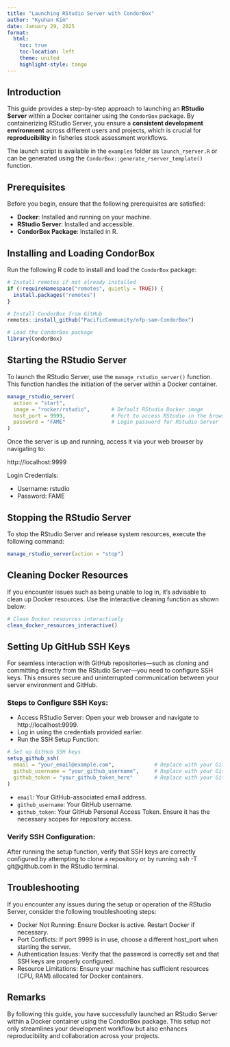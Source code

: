 ```yaml
---
title: "Launching RStudio Server with CondorBox"
author: "Kyuhan Kim"
date: January 29, 2025
format:
  html:
    toc: true
    toc-location: left
    theme: united
    highlight-style: tango
---
```


## Introduction

This guide provides a step-by-step approach to launching an **RStudio Server** within a Docker container using the `CondorBox` package. By containerizing RStudio Server, you ensure a **consistent development environment** across different users and projects, which is crucial for **reproducibility** in fisheries stock assessment workflows.

The launch script is available in the `examples` folder as `launch_rserver.R` or can be generated using the `CondorBox::generate_rserver_template()` function.

## Prerequisites

Before you begin, ensure that the following prerequisites are satisfied:

- **Docker**: Installed and running on your machine.
- **RStudio Server**: Installed and accessible.
- **CondorBox Package**: Installed in R.

## Installing and Loading CondorBox

Run the following R code to install and load the `CondorBox` package:

```r
# Install remotes if not already installed
if (!requireNamespace("remotes", quietly = TRUE)) {
  install.packages("remotes")
}

# Install CondorBox from GitHub
remotes::install_github("PacificCommunity/ofp-sam-CondorBox")

# Load the CondorBox package
library(CondorBox)
```

## Starting the RStudio Server

To launch the RStudio Server, use the `manage_rstudio_server()` function. This function handles the initiation of the server within a Docker container.

```r
manage_rstudio_server(
  action = "start",
  image = "rocker/rstudio",       # Default RStudio Docker image
  host_port = 9999,               # Port to access RStudio in the browser
  password = "FAME"               # Login password for RStudio Server
)
```
Once the server is up and running, access it via your web browser by navigating to:

http://localhost:9999

Login Credentials:

- Username: rstudio
- Password: FAME

## Stopping the RStudio Server

To stop the RStudio Server and release system resources, execute the following command:

```r
manage_rstudio_server(action = "stop")
```

## Cleaning Docker Resources

If you encounter issues such as being unable to log in, it's advisable to clean up Docker resources. Use the interactive cleaning function as shown below:

```r
# Clean Docker resources interactively
clean_docker_resources_interactive()
```

## Setting Up GitHub SSH Keys

For seamless interaction with GitHub repositories—such as cloning and committing directly from the RStudio Server—you need to configure SSH keys. This ensures secure and uninterrupted communication between your server environment and GitHub.

### Steps to Configure SSH Keys:

- Access RStudio Server: Open your web browser and navigate to http://localhost:9999.
- Log in using the credentials provided earlier.
- Run the SSH Setup Function:

```r
# Set up GitHub SSH keys
setup_github_ssh(
  email = "your_email@example.com",             # Replace with your GitHub email
  github_username = "your_github_username",     # Replace with your GitHub username
  github_token = "your_github_token_here"       # Replace with your GitHub Personal Access Token
)
```

- `email`: Your GitHub-associated email address.
- `github_username`: Your GitHub username.
- `github_token`: Your GitHub Personal Access Token. Ensure it has the necessary scopes for repository access.

### Verify SSH Configuration:

After running the setup function, verify that SSH keys are correctly configured by attempting to clone a repository or by running ssh -T git@github.com in the RStudio terminal.

## Troubleshooting
If you encounter any issues during the setup or operation of the RStudio Server, consider the following troubleshooting steps:

- Docker Not Running: Ensure Docker is active. Restart Docker if necessary.
- Port Conflicts: If port 9999 is in use, choose a different host_port when starting the server.
- Authentication Issues: Verify that the password is correctly set and that SSH keys are properly configured.
- Resource Limitations: Ensure your machine has sufficient resources (CPU, RAM) allocated for Docker containers.

## Remarks

By following this guide, you have successfully launched an RStudio Server within a Docker container using the CondorBox package. This setup not only streamlines your development workflow but also enhances reproducibility and collaboration across your projects.
